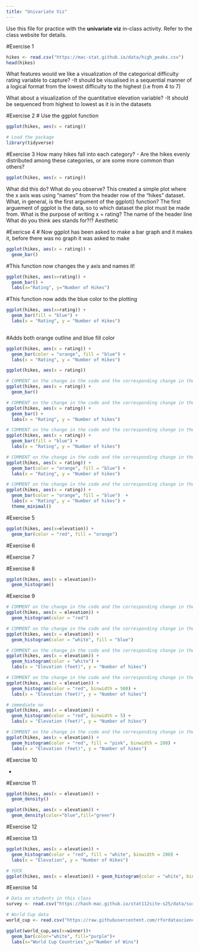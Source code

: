 ```yaml
---
title: "Univariate Viz"
---
```


Use this file for practice with the **univariate viz** in-class activity.  Refer to the class website for details.

#Exercise 1

```r
hikes <- read.csv("https://mac-stat.github.io/data/high_peaks.csv")
head(hikes)
```
What features would we like a visualization of the categorical difficulty rating variable to capture?
-It should be visualised in a sequential manner of a logical format from the lowest difficulty to the highest (i.e from 4 to 7)

What about a visualization of the quantitative elevation variable?
-It should be sequenced from highest to lowest as it is in the datasets

#Exercise 2
# Use the ggplot function
```r
ggplot(hikes, aes(x = rating))

# Load the package
library(tidyverse)
```

#Exercise 3
How many hikes fall into each category?
-
Are the hikes evenly distributed among these categories, or are some more common than others?
```r
ggplot(hikes, aes(x = rating))

```
What did this do? What do you observe? This created a simple plot where the x axis was using "names" from the header row of the "hikes" dataset.
What, in general, is the first argument of the ggplot() function? The first arguement of ggplot is the data, so to which dataset the plot must be made from. 
What is the purpose of writing x = rating? The name of the header line
What do you think aes stands for?!? Aesthetic

#Exericse 4
# Now ggplot has been asked to make a bar graph and it makes it, before there was no graph it was asked to make
```r
ggplot(hikes, aes(x = rating)) +
  geom_bar()

```
#This function now changes the y axis and names it! 
```r
ggplot(hikes, aes(x=rating)) + 
  geom_bar() +
  labs(x="Rating", y="Number of Hikes")
```
#This function now adds the blue color to the plotting
```r
ggplot(hikes, aes(x=rating)) + 
  geom_bar(fill = "blue") +
  labs(x = "Rating", y = "Number of Hikes")
  
```
#Adds both orange outline and blue fill color
```r
ggplot(hikes, aes(x = rating)) +
  geom_bar(color = "orange", fill = "blue") +
  labs(x = "Rating", y = "Number of Hikes")
```
```r
ggplot(hikes, aes(x = rating))
```
```r
# COMMENT on the change in the code and the corresponding change in the plot
ggplot(hikes, aes(x = rating)) +
  geom_bar()
```
```r
# COMMENT on the change in the code and the corresponding change in the plot
ggplot(hikes, aes(x = rating)) +
  geom_bar() +
  labs(x = "Rating", y = "Number of hikes")
```
```r
# COMMENT on the change in the code and the corresponding change in the plot
ggplot(hikes, aes(x = rating)) +
  geom_bar(fill = "blue") +
  labs(x = "Rating", y = "Number of hikes")
```
```r
# COMMENT on the change in the code and the corresponding change in the plot
ggplot(hikes, aes(x = rating)) +
  geom_bar(color = "orange", fill = "blue") +
  labs(x = "Rating", y = "Number of hikes")
```
```r
# COMMENT on the change in the code and the corresponding change in the plot
ggplot(hikes, aes(x = rating)) +
  geom_bar(color = "orange", fill = "blue")  +
  labs(x = "Rating", y = "Number of hikes") +
  theme_minimal()
```


#Exercise 5
```r
ggplot(hikes, aes(x=elevation)) +
  geom_bar(color = "red", fill = "orange")
```



#Exercise 6


#Exercise 7



#Exercise 8
```r
ggplot(hikes, aes(x = elevation))+
  geom_histogram()
```


#Exercise 9 
```r
# COMMENT on the change in the code and the corresponding change in the plot
ggplot(hikes, aes(x = elevation)) +
  geom_histogram(color = "red") 
```
```r
# COMMENT on the change in the code and the corresponding change in the plot
ggplot(hikes, aes(x = elevation)) +
  geom_histogram(color = "white", fill = "blue") 
```
```r
# COMMENT on the change in the code and the corresponding change in the plot
ggplot(hikes, aes(x = elevation)) +
  geom_histogram(color = "white") +
  labs(x = "Elevation (feet)", y = "Number of hikes")
```
```r
# COMMENT on the change in the code and the corresponding change in the plot
ggplot(hikes, aes(x = elevation)) +
  geom_histogram(color = "red", binwidth = 500) +
  labs(x = "Elevation (feet)", y = "Number of hikes")
```
```r
# immediate no
ggplot(hikes, aes(x = elevation)) +
  geom_histogram(color = "red", binwidth = 5) +
  labs(x = "Elevation (feet)", y = "Number of hikes")
```
```r
# COMMENT on the change in the code and the corresponding change in the plot
ggplot(hikes, aes(x = elevation)) +
  geom_histogram(color = "red", fill = "pink", binwidth = 200) +
  labs(x = "Elevation (feet)", y = "Number of hikes")
```

#Exercise 10

-

#Exercise 11
```r
ggplot(hikes, aes(x = elevation)) +
  geom_density()
```

```r
ggplot(hikes, aes(x = elevation)) +
  geom_density(color="blue",fill="green")
```

#Exercise 12


#Exercise 13
```r
ggplot(hikes, aes(x = elevation)) + 
  geom_histogram(color = "red", fill = "white", binwidth = 200) + 
  labs(x = "Elevation", y = "Number of Hikes")
```
```r
# YUCK 
ggplot(hikes, aes(x = elevation)) + geom_histogram(color = "white", binwidth = 200) + labs(x = "Elevation (feet)", y = "Number of hikes")
```


#Exercise 14
```r
# Data on students in this class
survey <- read.csv("https://hash-mac.github.io/stat112site-s25/data/survey.csv")

# World Cup data
world_cup <- read.csv("https://raw.githubusercontent.com/rfordatascience/tidytuesday/master/data/2022/2022-11-29/worldcups.csv")
```
```r
ggplot(world_cup,aes(x=winner))+
  geom_bar(color="white", fill="purple")+
  labs(x="World Cup Countries",y="Number of Wins")
```

